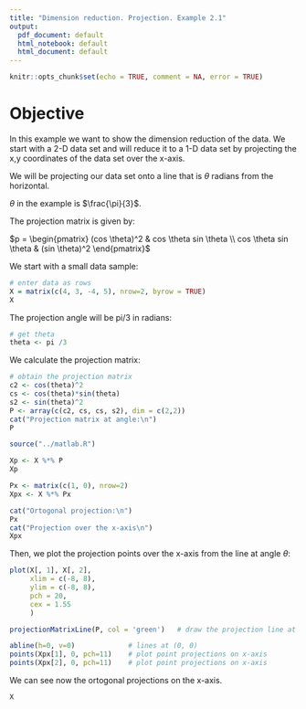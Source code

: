 ```yaml
---
title: "Dimension reduction. Projection. Example 2.1"
output:
  pdf_document: default
  html_notebook: default
  html_document: default
---
```


```r
knitr::opts_chunk$set(echo = TRUE, comment = NA, error = TRUE)
```

# Objective
In this example we want to show the dimension reduction of the data. We start with a 2-D data set and will reduce it to a 1-D data set by projecting the x,y coordinates of the data set over the x-axis.


We will be projecting our data set onto a line that is $\theta$ radians from the horizontal.

$\theta$ in the example is $\frac{\pi}{3}$.

The projection matrix is given by:

$p = \begin{pmatrix}
(cos \theta)^2 & cos \theta sin \theta \\ 
 cos \theta sin \theta & (sin \theta)^2
 \end{pmatrix}$
 

We start with a small data sample: 
```r
# enter data as rows
X = matrix(c(4, 3, -4, 5), nrow=2, byrow = TRUE)
X
```
The projection angle will be pi/3 in radians:
```r
# get theta
theta <- pi /3
```


We calculate the projection matrix:
```r
# obtain the projection matrix
c2 <- cos(theta)^2
cs <- cos(theta)*sin(theta)
s2 <- sin(theta)^2
P <- array(c(c2, cs, cs, s2), dim = c(2,2))
cat("Projection matrix at angle:\n")
P
```



```r
source("../matlab.R")

Xp <- X %*% P
Xp

Px <- matrix(c(1, 0), nrow=2)
Xpx <- X %*% Px

cat("Ortogonal projection:\n")
Px
cat("Projection over the x-axis\n")
Xpx
```


Then, we plot the projection points over the x-axis from the line at angle $\theta$:

```r

plot(X[, 1], X[, 2], 
     xlim = c(-8, 8),
     ylim = c(-8, 8),
     pch = 20,
     cex = 1.55
     )

projectionMatrixLine(P, col = 'green')   # draw the projection line at angle

abline(h=0, v=0)             # lines at (0, 0)
points(Xpx[1], 0, pch=11)    # plot point projections on x-axis
points(Xpx[2], 0, pch=11)    # plot point projections on x-axis
```

We can see now the ortogonal projections on the x-axis.

```r
X
```

